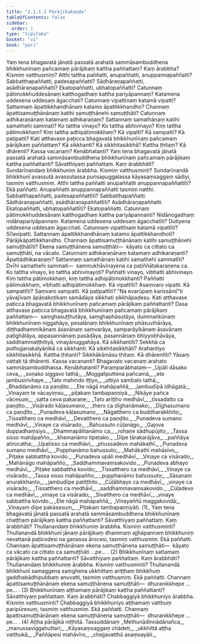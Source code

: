 ```yaml
---
title: "2.1.1.1 Pārājikakaṇḍa"
tableOfContents: false
sidebar:
  order: 1
type: "tipitaka"
basket: "vi"
book: "pari"
---
```



<DynamicBreadcrumb />

<Division number="201" book="pari" e="ch" v="5" p="96">

<Paragraph number="662" book="pari">
Yaṃ tena bhagavatā jānatā passatā arahatā sammāsambuddhena bhikkhunīnaṃ pañcamaṃ pārājikaṃ kattha paññattaṃ? Kaṃ ārabbha? Kismiṃ vatthusmiṃ? Atthi tattha paññatti, anupaññatti, anuppannapaññatti? Sabbatthapaññatti, padesapaññatti? Sādhāraṇapaññatti, asādhāraṇapaññatti? Ekatopaññatti, ubhatopaññatti? Catunnaṃ pātimokkhuddesānaṃ katthogadhaṃ kattha pariyāpannaṃ? Katamena uddesena uddesaṃ āgacchati? Catunnaṃ vipattīnaṃ katamā vipatti? Sattannaṃ āpattikkhandhānaṃ katamo āpattikkhandho? Channaṃ āpattisamuṭṭhānānaṃ katihi samuṭṭhānehi samuṭṭhāti? Catunnaṃ adhikaraṇānaṃ katamaṃ adhikaraṇaṃ? Sattannaṃ samathānaṃ katihi samathehi sammati? Ko tattha vinayo? Ko tattha abhivinayo? Kiṃ tattha pātimokkhaṃ? Kiṃ tattha adhipātimokkhaṃ? Kā vipatti? Kā sampatti? Kā paṭipatti? Kati atthavase paṭicca bhagavatā bhikkhunīnaṃ pañcamaṃ pārājikaṃ paññattaṃ? Kā sikkhanti? Kā sikkhitasikkhā? Kattha ṭhitaṃ? Kā dhārenti? Kassa vacanaṃ? Kenābhatanti?
</Paragraph>

</Division>
<Division number="202" book="pari" e="ch" v="5" p="96">

<Paragraph number="663" book="pari">
Yaṃ tena bhagavatā jānatā passatā arahatā sammāsambuddhena bhikkhunīnaṃ pañcamaṃ pārājikaṃ kattha paññattanti? Sāvatthiyaṃ paññattaṃ. Kaṃ ārabbhāti? Sundarīnandaṃ bhikkhuniṃ ārabbha. Kismiṃ vatthusminti? Sundarīnandā bhikkhunī avassutā avassutassa purisapuggalassa kāyasaṃsaggaṃ sādiyi, tasmiṃ vatthusmiṃ. Atthi tattha paññatti anupaññatti anuppannapaññattīti? Ekā paññatti. Anupaññatti anuppannapaññatti tasmiṃ natthi. Sabbatthapaññatti, padesapaññattīti? Sabbatthapaññatti. Sādhāraṇapaññatti, asādhāraṇapaññattīti? Asādhāraṇapaññatti. Ekatopaññatti, ubhatopaññattīti? Ekatopaññatti. Catunnaṃ pātimokkhuddesānaṃ katthogadhaṃ kattha pariyāpannanti? Nidānogadhaṃ nidānapariyāpannaṃ. Katamena uddesena uddesaṃ āgacchatīti? Dutiyena uddesena uddesaṃ āgacchati. Catunnaṃ vipattīnaṃ katamā vipattīti? Sīlavipatti. Sattannaṃ āpattikkhandhānaṃ katamo āpattikkhandhoti? Pārājikāpattikkhandho. Channaṃ āpattisamuṭṭhānānaṃ katihi samuṭṭhānehi samuṭṭhātīti? Ekena samuṭṭhānena samuṭṭhāti—  kāyato ca cittato ca samuṭṭhāti, na vācato. Catunnaṃ adhikaraṇānaṃ katamaṃ adhikaraṇanti? Āpattādhikaraṇaṃ? Sattannaṃ samathānaṃ katihi samathehi sammatīti? Dvīhi samathehi sammati—  sammukhāvinayena ca paṭiññātakaraṇena ca. Ko tattha vinayo, ko tattha abhivinayoti? Paññatti vinayo, vibhatti abhivinayo. Kiṃ tattha pātimokkhaṃ, kiṃ tattha adhipātimokkhanti? Paññatti pātimokkhaṃ, vibhatti adhipātimokkhaṃ. Kā vipattīti? Asaṃvaro vipatti. Kā sampattīti? Saṃvaro sampatti. Kā paṭipattīti? “Na evarūpaṃ karissāmī”ti yāvajīvaṃ āpāṇakoṭikaṃ samādāya sikkhati sikkhāpadesu. Kati atthavase paṭicca bhagavatā bhikkhunīnaṃ pañcamaṃ pārājikaṃ paññattanti? Dasa atthavase paṭicca bhagavatā bhikkhunīnaṃ pañcamaṃ pārājikaṃ paññattaṃ—  saṃghasuṭṭhutāya, saṃghaphāsutāya, dummaṅkūnaṃ bhikkhunīnaṃ niggahāya, pesalānaṃ bhikkhunīnaṃ phāsuvihārāya, diṭṭhadhammikānaṃ āsavānaṃ saṃvarāya, samparāyikānaṃ āsavānaṃ paṭighātāya, appasannānaṃ pasādāya, pasannānaṃ bhiyyobhāvāya, saddhammaṭṭhitiyā, vinayānuggahāya. Kā sikkhantīti? Sekkhā ca puthujjanakalyāṇikā ca sikkhanti. Kā sikkhitasikkhāti? Arahantiyo sikkhitasikkhā. Kattha ṭhitanti? Sikkhākāmāsu ṭhitaṃ. Kā dhārentīti? Yāsaṃ vattati tā dhārenti. Kassa vacananti? Bhagavato vacanaṃ arahato sammāsambuddhassa. Kenābhatanti? Paramparābhataṃ—
</Paragraph>

<Paragraph number="664" type="verses" book="pari">
_Upāli dāsako ceva,_  
_soṇako siggavo tathā;_  
_Moggaliputtena pañcamā,_  
_ete jambusirivhaye._  

</Paragraph>

<Paragraph number="665" type="verses" book="pari">
_Tato mahindo iṭṭiyo,_  
_uttiyo sambalo tathā;_  
_Bhaddanāmo ca paṇḍito._  

</Paragraph>

<Paragraph number="666" type="verses" book="pari">
_Ete nāgā mahāpaññā,_  
_jambudīpā idhāgatā;_  
_Vinayaṃ te vācayiṃsu,_  
_piṭakaṃ tambapaṇṇiyā._  

</Paragraph>

<Paragraph number="667" type="verses" book="pari">
_Nikāye pañca vācesuṃ,_  
_satta ceva pakaraṇe;_  
_Tato ariṭṭho medhāvī,_  
_tissadatto ca paṇḍito._  

</Paragraph>

<Paragraph number="668" type="verses" book="pari">
_Visārado kāḷasumano,_  
_thero ca dīghanāmako;_  
_Dīghasumano ca paṇḍito._  

</Paragraph>

<Paragraph number="669" type="verses" book="pari">
_Punadeva kāḷasumano,_  
_Nāgatthero ca buddharakkhito;_  
_Tissatthero ca medhāvī,_  
_Devatthero ca paṇḍito._  

</Paragraph>

<Paragraph number="670" type="verses" book="pari">
_Punadeva sumano medhāvī,_  
_Vinaye ca visārado;_  
_Bahussuto cūḷanāgo,_  
_Gajova duppadhaṃsiyo._  

</Paragraph>

<Paragraph number="671" type="verses" book="pari">
_Dhammapālitanāmo ca,_  
_rohaṇe sādhupūjito;_  
_Tassa sisso mahāpañño,_  
_khemanāmo tipeṭako._  

</Paragraph>

<Paragraph number="672" type="verses" book="pari">
_Dīpe tārakarājāva,_  
_paññāya atirocatha;_  
_Upatisso ca medhāvī,_  
_phussadevo mahākathī._  

</Paragraph>

<Paragraph number="673" type="verses" book="pari">
_Punadeva sumano medhāvī,_  
_Pupphanāmo bahussuto;_  
_Mahākathī mahāsivo,_  
_Piṭake sabbattha kovido._  

</Paragraph>

<Paragraph number="674" type="verses" book="pari">
_Punadeva upāli medhāvī,_  
_Vinaye ca visārado;_  
_Mahānāgo mahāpañño,_  
_Saddhammavaṃsakovido._  

</Paragraph>

<Paragraph number="675" type="verses" book="pari">
_Punadeva abhayo medhāvī,_  
_Piṭake sabbattha kovido;_  
_Tissatthero ca medhāvī,_  
_Vinaye ca visārado._  

</Paragraph>

<Paragraph number="676" type="verses" book="pari">
_Tassa sisso mahāpañño,_  
_pupphanāmo bahussuto;_  
_Sāsanaṃ anurakkhanto,_  
_jambudīpe patiṭṭhito._  

</Paragraph>

<Paragraph number="677" type="verses" book="pari">
_Cūḷābhayo ca medhāvī,_  
_vinaye ca visārado;_  
_Tissatthero ca medhāvī,_  
_saddhammavaṃsakovido._  

</Paragraph>

<Paragraph number="678" type="verses" book="pari">
_Cūḷadevo ca medhāvī,_  
_vinaye ca visārado;_  
_Sivatthero ca medhāvī,_  
_vinaye sabbattha kovido._  

</Paragraph>

<Paragraph number="679" type="verses" book="pari">
_Ete nāgā mahāpaññā,_  
_Vinayaññū maggakovidā;_  
_Vinayaṃ dīpe pakāsesuṃ,_  
_Piṭakaṃ tambapaṇṇiyāti. (1)_  

</Paragraph>

</Division>
<Division number="203" book="pari" e="ch" v="5" p="98">

<Paragraph number="680" book="pari">
Yaṃ tena bhagavatā jānatā passatā arahatā sammāsambuddhena bhikkhunīnaṃ chaṭṭhaṃ pārājikaṃ kattha paññattanti? Sāvatthiyaṃ paññattaṃ. Kaṃ ārabbhāti? Thullanandaṃ bhikkhuniṃ ārabbha. Kismiṃ vatthusminti? Thullanandā bhikkhunī jānaṃ pārājikaṃ dhammaṃ ajjhāpannaṃ bhikkhuniṃ nevattanā paṭicodesi na gaṇassa ārocesi, tasmiṃ vatthusmiṃ. Ekā paññatti. Channaṃ āpattisamuṭṭhānānaṃ ekena samuṭṭhānena samuṭṭhāti—  kāyato ca vācato ca cittato ca samuṭṭhāti …pe… . (2)
</Paragraph>

</Division>
<Division number="204" book="pari" e="ch" v="5" p="99">

<Paragraph number="681" book="pari">
Bhikkhunīnaṃ sattamaṃ pārājikaṃ kattha paññattanti? Sāvatthiyaṃ paññattaṃ. Kaṃ ārabbhāti? Thullanandaṃ bhikkhuniṃ ārabbha. Kismiṃ vatthusminti? Thullanandā bhikkhunī samaggena saṃghena ukkhittaṃ ariṭṭhaṃ bhikkhuṃ gaddhabādhipubbaṃ anuvatti, tasmiṃ vatthusmiṃ. Ekā paññatti. Channaṃ āpattisamuṭṭhānānaṃ ekena samuṭṭhānena samuṭṭhāti—  dhuranikkhepe …pe… . (3)
</Paragraph>

</Division>
<Division number="205" book="pari" e="ch" v="5" p="99">

<Paragraph number="682" book="pari">
Bhikkhunīnaṃ aṭṭhamaṃ pārājikaṃ kattha paññattanti? Sāvatthiyaṃ paññattaṃ. Kaṃ ārabbhāti? Chabbaggiyā bhikkhuniyo ārabbha. Kismiṃ vatthusminti? Chabbaggiyā bhikkhuniyo aṭṭhamaṃ vatthuṃ paripūresuṃ, tasmiṃ vatthusmiṃ. Ekā paññatti. Channaṃ āpattisamuṭṭhānānaṃ ekena samuṭṭhānena samuṭṭhāti—  dhuranikkhepe …pe… . (4)

</Paragraph>
</Division>

<Paragraph number="683" type="center" book="pari">
Aṭṭha pārājikā niṭṭhitā.



</Paragraph>

<Paragraph number="684" type="center" book="pari">
Tassuddānaṃ


</Paragraph>

<Paragraph number="685" type="verses" book="pari">
_Methunādinnādānañca,_  
_manussaviggahuttari;_  
_Kāyasaṃsaggaṃ chādeti,_  
_ukkhittā aṭṭha vatthukā;_  
_Paññāpesi mahāvīro,_  
_chejjavatthū asaṃsayāti._
</Paragraph>